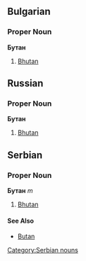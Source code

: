 ==Bulgarian==
===Proper Noun===
'''Бутан'''
#[[Bhutan]]

==Russian==
===Proper Noun===
'''Бутан'''
#[[Bhutan]]

==Serbian==
===Proper Noun===
'''Бутан''' ''m''
#[[Bhutan]]
[[Category:Serbian nouns]]
====See Also====
*[[Butan]]